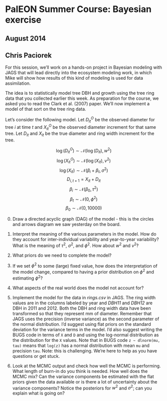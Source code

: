 # PalEON Summer Course: Bayesian exercise
## August 2014
## Chris Paciorek

For this session, we'll work on a hands-on project in Bayesian modeling with JAGS that will lead directly into the ecosystem modeling work, in which Mike will show how results of this kind of modeling is used for data assimilation.

The idea is to statistically model tree DBH and growth using the tree ring data that you collected earlier this week.  As preparation for the course, we asked you to read the Clark et al. (2007) paper. We'll now implement a model of that sort on the tree ring data. 

Let's consider the following model. Let $D_{it}^O$ be the observed diameter for tree $i$ at time $t$ and $X_{it}^O$ be the observed diameter increment for that same tree. Let $D_{it}$ and $X_{it}$ be the true diameter and ring width increment for the tree. 

$$
\log(D_{it}^O) \sim \mathcal{N}(\log(D_{it}), w^2)
$$
$$
\log(X_{it}^O) \sim \mathcal{N}(\log(X_{it}), v^2)
$$
$$
\log(X_{it}) \sim \mathcal{N}( \beta_i + \beta_t, \sigma^2)
$$
$$
D_{i,t+1} = X_{it} + D_{it}
$$
$$
\beta_i \sim \mathcal{N}(\beta_0, \tau^2)
$$
$$
\beta_t \sim \mathcal{N}(0, \phi^2)
$$
$$
\beta_0 \sim \mathcal{N}(0, 10000)  
$$

0. Draw a directed acyclic graph (DAG) of the model - this is the circles and arrows diagram we saw yesterday on the board.

1. Interpret the meaning of the various parameters in the model. How do they account for inter-individual variability and year-to-year variability? What is the meaning of $\tau^2$, $\sigma^2$, and $\phi^2$. How about $w^2$ and $v^2$?

2. What priors do we need to complete the model?

3. If we set $\phi^2$ to some (large) fixed value, how does the interpretation of the model change, compared to having a prior distribution on $\phi^2$ and estimating $\phi^2$?

4. What aspects of the real world does the model not account for?

5. Implement the model for the data in *rings.csv* in JAGS. The ring width values are in the columns labeled by year and *DBH11* and *DBH12* are DBH in 2011 and 2012. Both the DBH and ring width data have been transformed so that they represent mm of diameter. Remember that JAGS uses the precision (inverse variance) as the second parameter of the normal distribution.  I'd suggest using flat priors on the standard deviation for the variance terms in the model. I'd also suggest writing the BUGS code in terms of `X` and `D` and using the log-normal distribution as the distribution for the `X` values. Note that in BUGS code `z ~ dlnorm(mu, tau)` means that `log(z)` has a normal distribution with mean `mu` and precision `tau`. Note: this is challenging. We're here to help as you have questions or get stuck.

6. Look at the MCMC output and check how well the MCMC is performing. What length of burn-in do you think is needed. How well does the MCMC mix?  Can the variance components be estimated with the flat priors given the data available or is there a lot of uncertainty about the variance components? Notice the posteriors for $w^2$ and $\sigma^2$; can you explain what is going on?
